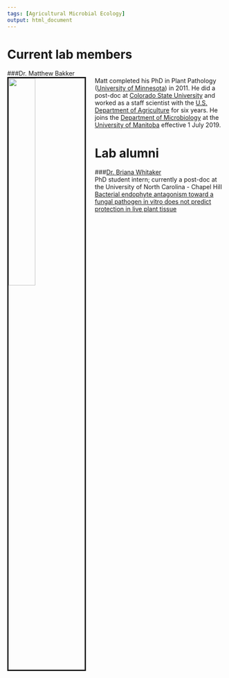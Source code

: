 ```yaml
---
tags: [Agricultural Microbial Ecology]
output: html_document
---
```


# Current lab members
###Dr. Matthew Bakker  
<img src="media/Bakker_profile.jpg" style="width:35%; border:3px solid; margin-right: 20px" align="left">
Matt completed his PhD in Plant Pathology ([University of Minnesota](https://plpa.cfans.umn.edu/){target="_blank"}) in 2011. He did a post-doc at [Colorado State University](https://www.colostate.edu/){target="_blank"} and worked as a staff scientist with the [U.S. Department of Agriculture](https://www.ars.usda.gov/){target="_blank"} for six years. He joins the [Department of Microbiology](http://www.sci.umanitoba.ca/micro/){target="_blank"} at the [University of Manitoba](https://umanitoba.ca/){target="_blank"} effective 1 July 2019.

# Lab alumni
###[Dr. Briana Whitaker](https://brianakwhitaker.wixsite.com/ecology){target="_blank"}  
PhD student intern; currently a post-doc at the University of North Carolina - Chapel Hill  
[Bacterial endophyte antagonism toward a fungal pathogen in vitro does not predict protection in live plant tissue](https://doi.org/10.1093/femsec/fiy237){target="_blank"}